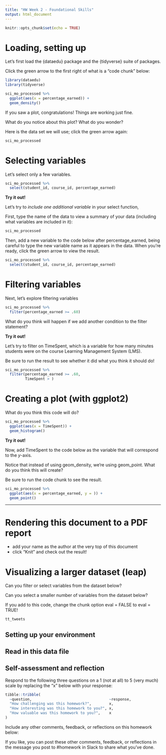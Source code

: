 ```yaml
---
title: "HW Week 2 - Foundational Skills"
output: html_document
---
```


```r
knitr::opts_chunk$set(echo = TRUE)
```

# Loading, setting up 

Let's first load the {dataedu} package and the {tidyverse} suite of packages.

Click the green arrow to the first right of what is a "code chunk" below:

```r
library(dataedu)
library(tidyverse)

sci_mo_processed %>% 
  ggplot(aes(x = percentage_earned)) +
  geom_density()
```

If you saw a plot, congratulations! Things are working just fine.

What do you notice about this plot? What do you wonder?

Here is the data set we will use; click the green arrow again:

```r
sci_mo_processed
```

# Selecting variables

Let's select only a few variables.

```r
sci_mo_processed %>% 
  select(student_id, course_id, percentage_earned)
```

**Try it out!**

Let's try to *include one additional variable* in your select function, 

First, type the name of the data to view a summary of your data (including what variables are included in it):

```r
sci_mo_processed
```

Then, add a new variable to the code below after percentage_earned, being careful to type the new variable name as it appears in the data. When you're ready, click the green arrow to view the result.

```r
sci_mo_processed %>% 
  select(student_id, course_id, percentage_earned)
```

# Filtering variables

Next, let's explore filtering variables

```r
sci_mo_processed %>% 
  filter(percentage_earned >= .60)
```

What do you think will happen if we add another condition to the filter statement?

**Try it out!**

Let's try to filter on TimeSpent, which is a variable for how many minutes students were on the course Learning Management System (LMS).

Be sure to run the result to see whether it did what you think it should do!

```r
sci_mo_processed %>% 
  filter(percentage_earned >= .60,
         TimeSpent > )
```

# Creating a plot (with ggplot2)

What do you think this code will do?

```r
sci_mo_processed %>% 
  ggplot(aes(x = TimeSpent)) +
  geom_histogram()
```

**Try it out!**

Now, add TimeSpent to the code below as the variable that will correspond to the *y*-axis. 

Notice that instead of using geom_density, we're using geom_point. What do you think
this will create?

Be sure to run the code chunk to see the result.

```r
sci_mo_processed %>% 
  ggplot(aes(x = percentage_earned, y = )) +
  geom_point()
```

---

# Rendering this document to a PDF report 

- add your name as the author at the very top of this document
- click "Knit" and check out the result!

# Visualizing a larger dataset (leap)

Can you filter or select variables from the dataset below?

Can you select a smaller number of variables from the dataset below?

If you add to this code, change the chunk option eval = FALSE to eval = TRUE!

```r
tt_tweets
```






## Setting up your environment






## Read in this data file










## Self-assessment and reflection

Respond to the following three questions on a 1 (not at all) to 5 (very much) 
scale by replacing the "x" below with your response:

```r
tibble::tribble(
  ~question,                                   ~response,
  "How challenging was this homework?",        x,
  "How interesting was this homework to you?", x,
  "How valuable was this homework to you?",    x
)
```

Include any other comments, feedback, or reflections on this homework below:



If you like, you can post these other comments, feedback, or reflections in the 
message you post to #homework in Slack to share what you've done.